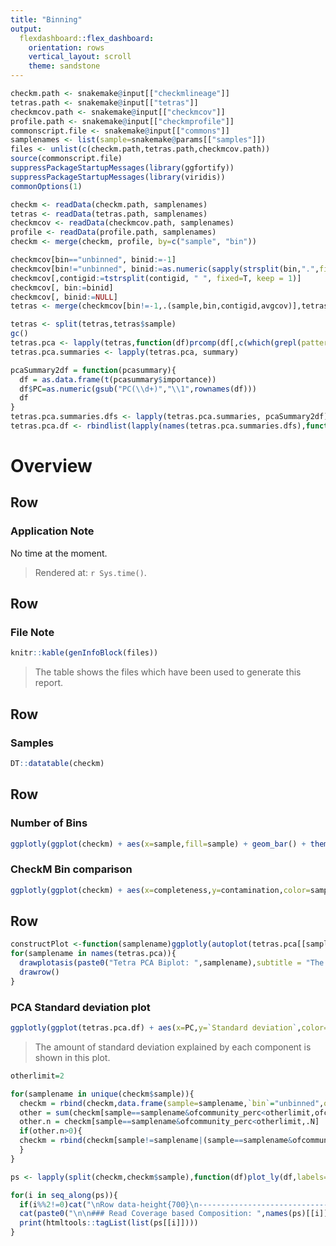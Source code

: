 ```yaml
---
title: "Binning"
output: 
  flexdashboard::flex_dashboard:
    orientation: rows
    vertical_layout: scroll
    theme: sandstone
---
```




```r
checkm.path <- snakemake@input[["checkmlineage"]]
tetras.path <- snakemake@input[["tetras"]]
checkmcov.path <- snakemake@input[["checkmcov"]]
profile.path <- snakemake@input[["checkmprofile"]]
commonscript.file <- snakemake@input[["commons"]]
samplenames <- list(sample=snakemake@params[["samples"]])
files <- unlist(c(checkm.path,tetras.path,checkmcov.path))
source(commonscript.file)
suppressPackageStartupMessages(library(ggfortify))
suppressPackageStartupMessages(library(viridis))
commonOptions(1)

checkm <- readData(checkm.path, samplenames)
tetras <- readData(tetras.path, samplenames)
checkmcov <- readData(checkmcov.path, samplenames)
profile <- readData(profile.path, samplenames)
checkm <- merge(checkm, profile, by=c("sample", "bin"))

checkmcov[bin=="unbinned", binid:=-1]
checkmcov[bin!="unbinned", binid:=as.numeric(sapply(strsplit(bin,".",fixed=T),"[",2))]
checkmcov[,contigid:=tstrsplit(contigid, " ", fixed=T, keep = 1)]
checkmcov[, bin:=binid]
checkmcov[, binid:=NULL]
tetras <- merge(checkmcov[bin!=-1,.(sample,bin,contigid,avgcov)],tetras,by=c("sample","contigid"))

tetras <- split(tetras,tetras$sample)
gc()
tetras.pca <- lapply(tetras,function(df)prcomp(df[,c(which(grepl(pattern = "[AGCT]{4}",colnames(df))),which(colnames(df)=="Coverage")),with=F], center = TRUE, scale = TRUE))
tetras.pca.summaries <- lapply(tetras.pca, summary)

pcaSummary2df = function(pcasummary){
  df = as.data.frame(t(pcasummary$importance))
  df$PC=as.numeric(gsub("PC(\\d+)","\\1",rownames(df)))
  df
}
tetras.pca.summaries.dfs <- lapply(tetras.pca.summaries, pcaSummary2df)
tetras.pca.df <- rbindlist(lapply(names(tetras.pca.summaries.dfs),function(sample)cbind(sample,tetras.pca.summaries.dfs[[sample]])))

```


Overview
=================

Row
--------------------------------------

### Application Note

No time at the moment.



> Rendered at: `r Sys.time()`.

Row
--------------------------------------

### File Note

```r
knitr::kable(genInfoBlock(files))
```
> The table shows the files which have been used to generate this report.



Row
-------------------------

### Samples

```r
DT::datatable(checkm)
```

Row
-------------------------

### Number of Bins

```r
ggplotly(ggplot(checkm) + aes(x=sample,fill=sample) + geom_bar() + theme(legend.position = "none") + scale_fill_brewer(palette = sample_palette) + labs(x="Sample",y="Count"))
```

### CheckM Bin comparison

```r
ggplotly(ggplot(checkm) + aes(x=completeness,y=contamination,color=sample,label=`bin`) + geom_point() + scale_y_reverse() + labs(color="Sample") + scale_color_brewer(palette = sample_palette))
```

Row
-------------------------


```r
constructPlot <-function(samplename)ggplotly(autoplot(tetras.pca[[samplename]],data=as.data.frame(tetras[[samplename]]),colour="bin")+scale_color_viridis())
for(samplename in names(tetras.pca)){
  drawplotasis(paste0("Tetra PCA Biplot: ",samplename),subtitle = "The first two components of the principal components. The input matrix included the tetracnucleotid frequencies and the coverage.",plot = constructPlot(samplename))
  drawrow()
}
```

### PCA Standard deviation plot

```r
ggplotly(ggplot(tetras.pca.df) + aes(x=PC,y=`Standard deviation`,color=sample,label=`Cumulative Proportion`) + geom_line() + labs(color="Sample") + scale_color_brewer(palette = sample_palette))
```

> The amount of standard deviation explained by each component is shown in this plot.


```r
otherlimit=2

for(samplename in unique(checkm$sample)){
  checkm = rbind(checkm,data.frame(sample=samplename,`bin`="unbinned",ofcommunity_perc=100-sum(checkm[sample==samplename,ofcommunity_perc]),check.names=F),fill=T)
  other = sum(checkm[sample==samplename&ofcommunity_perc<otherlimit,ofcommunity_perc])
  other.n = checkm[sample==samplename&ofcommunity_perc<otherlimit,.N]
  if(other.n>0){
  checkm = rbind(checkm[sample!=samplename|(sample==samplename&ofcommunity_perc>=otherlimit)],data.frame(sample=samplename,`bin`=paste0(as.character(other.n)," Other (Limit: ",as.character(otherlimit),"%)"),ofcommunity_perc=other,check.names=F),fill=T)
  }
}

ps <- lapply(split(checkm,checkm$sample),function(df)plot_ly(df,labels=~`bin`,values=~ofcommunity_perc,type="pie",text=~lineage_markers,textinfo = 'label', hoverinfo = 'text+percent'))

for(i in seq_along(ps)){
  if(i%%2!=0)cat("\nRow data-height{700}\n--------------------------------------\n")
  cat(paste0("\n\n### Read Coverage based Composition: ",names(ps)[[i]],"\n\n"))
  print(htmltools::tagList(list(ps[[i]])))
}
```
